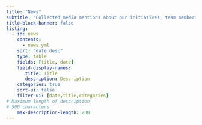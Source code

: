 ```yaml
---
title: "News"
subtitle: "Collected media mentions about our initiatives, team members and our partnered projects."
title-block-banner: false
listing:
  - id: news
    contents: 
      - news.yml
    sort: "date desc"
    type: table
    fields: [title, date]
    field-display-names:
       title: Title
       description: Description
    categories: true
    sort-ui: false
    filter-ui: [date,title,categories]
# Maximum length of description  
# 500 characters
    max-description-length: 200
---
```

